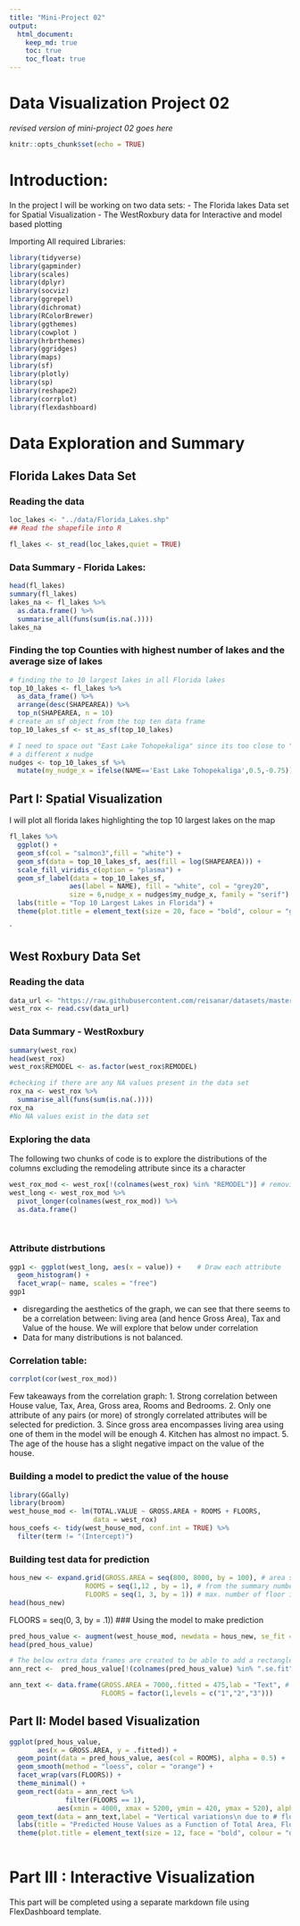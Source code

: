 ```yaml
---
title: "Mini-Project 02"
output: 
  html_document:
    keep_md: true
    toc: true
    toc_float: true
---
```


# Data Visualization Project 02

_revised version of mini-project 02 goes here_


```r
knitr::opts_chunk$set(echo = TRUE)
```

# Introduction:
In the project I will be working on two data sets:
- The Florida lakes Data set for Spatial Visualization
- The WestRoxbury data for Interactive and model based plotting

Importing All required Libraries:
```r
library(tidyverse)
library(gapminder)
library(scales)
library(dplyr)
library(socviz)
library(ggrepel)
library(dichromat)
library(RColorBrewer)
library(ggthemes)
library(cowplot )
library(hrbrthemes)
library(ggridges)
library(maps)
library(sf)
library(plotly)
library(sp)
library(reshape2)
library(corrplot)
library(flexdashboard)
```


# Data Exploration and Summary

## Florida Lakes Data Set

### Reading the data
```r

loc_lakes <- "../data/Florida_Lakes.shp"
## Read the shapefile into R

fl_lakes <- st_read(loc_lakes,quiet = TRUE)
```

### Data Summary - Florida Lakes:

```r
head(fl_lakes)
summary(fl_lakes)
lakes_na <- fl_lakes %>%
  as.data.frame() %>%
  summarise_all(funs(sum(is.na(.))))
lakes_na
```


### Finding the top Counties with highest number of lakes and the average size of lakes 

```r
# finding the to 10 largest lakes in all Florida lakes
top_10_lakes <- fl_lakes %>% 
  as_data_frame() %>% 
  arrange(desc(SHAPEAREA)) %>%
  top_n(SHAPEAREA, n = 10)
# create an sf object from the top ten data frame
top_10_lakes_sf <- st_as_sf(top_10_lakes)
```


```r
# I need to space out "East Lake Tohopekaliga" since its too close to "Lake Tohopekaliga" by assigning it
# a different x nudge
nudges <- top_10_lakes_sf %>%
  mutate(my_nudge_x = ifelse(NAME=='East Lake Tohopekaliga',0.5,-0.75))
```


## Part I: Spatial Visualization

I will plot all florida lakes highlighting the top 10 largest lakes on the map
```r

fl_lakes %>%
  ggplot() +
  geom_sf(col = "salmon3",fill = "white") +
  geom_sf(data = top_10_lakes_sf, aes(fill = log(SHAPEAREA))) +
  scale_fill_viridis_c(option = "plasma") +
  geom_sf_label(data = top_10_lakes_sf,
               aes(label = NAME), fill = "white", col = "grey20",
               size = 6,nudge_x = nudges$my_nudge_x, family = "serif") +
  labs(title = "Top 10 Largest Lakes in Florida") +
  theme(plot.title = element_text(size = 20, face = "bold", colour = "grey30"))
```
`

## West Roxbury Data Set
### Reading the data


```r
data_url <- "https://raw.githubusercontent.com/reisanar/datasets/master/WestRoxbury.csv"
west_rox <- read.csv(data_url)
```


### Data Summary - WestRoxbury

```r
summary(west_rox)
head(west_rox)
west_rox$REMODEL <- as.factor(west_rox$REMODEL)

```

```r
#checking if there are any NA values present in the data set
rox_na <- west_rox %>%
  summarise_all(funs(sum(is.na(.))))
rox_na
#No NA values exist in the data set
```


### Exploring the data

The following two chunks of code is to explore the distributions of the columns 
excluding the remodeling attribute since its a character
```r
west_rox_mod <- west_rox[!(colnames(west_rox) %in% "REMODEL")] # removing the REMODEL column
west_long <- west_rox_mod %>%                         
  pivot_longer(colnames(west_rox_mod)) %>% 
  as.data.frame()

  
```

### Attribute distrbutions
```r
ggp1 <- ggplot(west_long, aes(x = value)) +    # Draw each attribute
  geom_histogram() + 
  facet_wrap(~ name, scales = "free")
ggp1
```
- disregarding the aesthetics of the graph, we can see that there seems to be a correlation between: living area (and hence Gross Area), 
Tax and Value of the house. We will explore that below under correlation
- Data for many distributions is not balanced.

### Correlation table:

```r
corrplot(cor(west_rox_mod))
```
Few takeaways from the correlation graph:
1. Strong correlation between House value, Tax, Area, Gross area, Rooms and Bedrooms.
2. Only one attribute of any pairs (or more) of strongly correlated attributes will be selected for prediction. 
3. Since gross area encompasses living area using one of them in the model will be enough
4. Kitchen has almost no impact.
5. The age of the house has a slight negative impact on the value of the house.


### Building a model to predict the value of the house
```r
library(GGally)
library(broom)
west_house_mod <- lm(TOTAL.VALUE ~ GROSS.AREA + ROOMS + FLOORS,
                     data = west_rox)
hous_coefs <- tidy(west_house_mod, conf.int = TRUE) %>%
  filter(term != "(Intercept)")
```

### Building test data for prediction
```r
hous_new <- expand.grid(GROSS.AREA = seq(800, 8000, by = 100), # area start around 800 ft to roughly 8000
                   ROOMS = seq(1,12 , by = 1), # from the summary number of rooms between 1 & 12
                   FLOORS = seq(1, 3, by = 1)) # max. number of floor is 3 from summary
head(hous_new)
```

FLOORS = seq(0, 3, by = .1))
### Using the model to make prediction
```r
pred_hous_value <- augment(west_house_mod, newdata = hous_new, se_fit = TRUE)
head(pred_hous_value)
```

```r
# The below extra data frames are created to be able to add a rectangle and text on one of the facet plots not all
ann_rect <-  pred_hous_value[!(colnames(pred_hous_value) %in% ".se.fit")] # This for the rectangle

ann_text <- data.frame(GROSS.AREA = 7000,.fitted = 475,lab = "Text", # This one for the label.
                       FLOORS = factor(1,levels = c("1","2","3")))
```


## Part II: Model based Visualization
```r
ggplot(pred_hous_value,
       aes(x = GROSS.AREA, y = .fitted)) +
  geom_point(data = pred_hous_value, aes(col = ROOMS), alpha = 0.5) +
  geom_smooth(method = "loess", color = "orange") +
  facet_wrap(vars(FLOORS)) + 
  theme_minimal() +
  geom_rect(data = ann_rect %>%
              filter(FLOORS == 1),
            aes(xmin = 4000, xmax = 5200, ymin = 420, ymax = 520), alpha = .01, fill="plum", inherit.aes = FALSE)+
  geom_text(data = ann_text,label = "Vertical variations\n due to # floors", hjust = 0.5) +
  labs(title = "Predicted House Values as a Function of Total Area, Floors and Number of Rooms") +
  theme(plot.title = element_text(size = 12, face = "bold", colour = "dodgerblue4"))
  
```


# Part III : Interactive Visualization
This part will be completed using a separate markdown file using FlexDashboard template.
